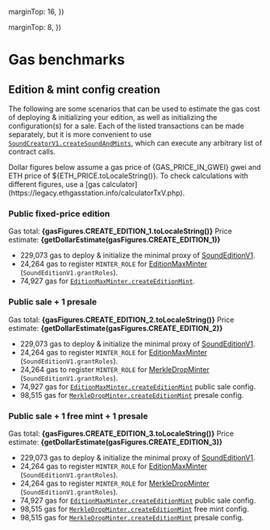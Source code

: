 
  marginTop: 16,
})

  marginTop: 8,
})

# Gas benchmarks

## Edition & mint config creation

The following are some scenarios that can be used to estimate the gas cost of deploying & initializing your edition, as well as initializing the configuration(s) for a sale. Each of the listed transactions can be made separately, but it is more convenient to use [`SoundCreatorV1.createSoundAndMints`](/protocol/core/sound-creator-v1#createsoundandmints), which can execute any arbitrary list of contract calls.

<Div1>
  Dollar figures below assume a gas price of {GAS_PRICE_IN_GWEI} gwei and ETH price of ${ETH_PRICE.toLocaleString()}. To
  check calculations with different figures, use a [gas
  calculator](https://legacy.ethgasstation.info/calculatorTxV.php).
</Div1>

### Public fixed-price edition

<Div1>Gas total: **{gasFigures.CREATE_EDITION_1.toLocaleString()}**</Div1>
<Div2>Price estimate: **{getDollarEstimate(gasFigures.CREATE_EDITION_1)}**</Div2>

- 229,073 gas to deploy & initialize the minimal proxy of [SoundEditionV1](/protocol/core/sound-edition-v1).
- 24,264 gas to register `MINTER_ROLE` for [EditionMaxMinter](/protocol/modules/minters/edition-max-minter) (`SoundEditionV1.grantRoles`).
- 74,927 gas for [`EditionMaxMinter.createEditionMint`](/protocol/modules/minters/edition-max-minter#createeditionmint).

### Public sale + 1 presale

<Div1>Gas total: **{gasFigures.CREATE_EDITION_2.toLocaleString()}**</Div1>
<Div2>Price estimate: **{getDollarEstimate(gasFigures.CREATE_EDITION_2)}**</Div2>

- 229,073 gas to deploy & initialize the minimal proxy of [SoundEditionV1](/protocol/core/sound-edition-v1).
- 24,264 gas to register `MINTER_ROLE` for [EditionMaxMinter](/protocol/modules/minters/edition-max-minter) (`SoundEditionV1.grantRoles`).
- 24,264 gas to register `MINTER_ROLE` for [MerkleDropMinter](/protocol/modules/minters/merkle-drop-minter) (`SoundEditionV1.grantRoles`).
- 74,927 gas for [`EditionMaxMinter.createEditionMint`](/protocol/modules/minters/edition-max-minter#createeditionmint) public sale config.
- 98,515 gas for [`MerkleDropMinter.createEditionMint`](/protocol/modules/minters/merkle-drop-minter#createeditionmint) presale config.

### Public sale + 1 free mint + 1 presale

<Div1>Gas total: **{gasFigures.CREATE_EDITION_3.toLocaleString()}**</Div1>
<Div2>Price estimate: **{getDollarEstimate(gasFigures.CREATE_EDITION_3)}**</Div2>

- 229,073 gas to deploy & initialize the minimal proxy of [SoundEditionV1](/protocol/core/sound-edition-v1).
- 24,264 gas to register `MINTER_ROLE` for [EditionMaxMinter](/protocol/modules/minters/edition-max-minter) (`SoundEditionV1.grantRoles`).
- 24,264 gas to register `MINTER_ROLE` for [MerkleDropMinter](/protocol/modules/minters/merkle-drop-minter) (`SoundEditionV1.grantRoles`).
- 74,927 gas for [`EditionMaxMinter.createEditionMint`](/protocol/modules/minters/edition-max-minter#createeditionmint) public sale config.
- 98,515 gas for [`MerkleDropMinter.createEditionMint`](/protocol/modules/minters/merkle-drop-minter#createeditionmint) free mint config.
- 98,515 gas for [`MerkleDropMinter.createEditionMint`](/protocol/modules/minters/merkle-drop-minter#createeditionmint) presale config.
